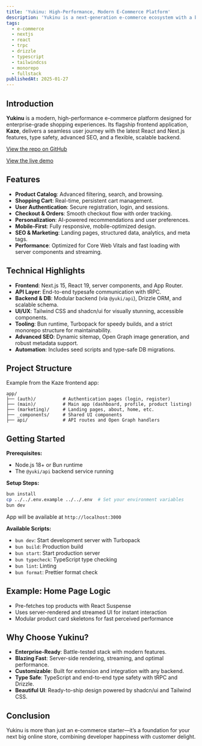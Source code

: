 ```yaml
---
title: 'Yukinu: High-Performance, Modern E-Commerce Platform'
description: 'Yukinu is a next-generation e-commerce ecosystem with a blazing-fast frontend (Kaze), built on Next.js, React 19, tRPC, Tailwind CSS, and a robust backend. Explore its architecture, features, and how to get started.'
tags:
  - e-commerce
  - nextjs
  - react
  - trpc
  - drizzle
  - typescript
  - tailwindcss
  - monorepo
  - fullstack
publishedAt: 2025-01-27
---
```


## Introduction

**Yukinu** is a modern, high-performance e-commerce platform designed for enterprise-grade shopping experiences. Its flagship frontend application, **Kaze**, delivers a seamless user journey with the latest React and Next.js features, type safety, advanced SEO, and a flexible, scalable backend.

[View the repo on GitHub](https://github.com/tiesen243/yukinu)

[View the live demo](https://yukinu.vercel.app)

## Features

- **Product Catalog**: Advanced filtering, search, and browsing.
- **Shopping Cart**: Real-time, persistent cart management.
- **User Authentication**: Secure registration, login, and sessions.
- **Checkout & Orders**: Smooth checkout flow with order tracking.
- **Personalization**: AI-powered recommendations and user preferences.
- **Mobile-First**: Fully responsive, mobile-optimized design.
- **SEO & Marketing**: Landing pages, structured data, analytics, and meta tags.
- **Performance**: Optimized for Core Web Vitals and fast loading with server components and streaming.

## Technical Highlights

- **Frontend**: Next.js 15, React 19, server components, and App Router.
- **API Layer**: End-to-end typesafe communication with tRPC.
- **Backend & DB**: Modular backend (via `@yuki/api`), Drizzle ORM, and scalable schema.
- **UI/UX**: Tailwind CSS and shadcn/ui for visually stunning, accessible components.
- **Tooling**: Bun runtime, Turbopack for speedy builds, and a strict monorepo structure for maintainability.
- **Advanced SEO**: Dynamic sitemap, Open Graph image generation, and robust metadata support.
- **Automation**: Includes seed scripts and type-safe DB migrations.

## Project Structure

Example from the Kaze frontend app:

```
app/
├── (auth)/          # Authentication pages (login, register)
├── (main)/          # Main app (dashboard, profile, product listing)
├── (marketing)/     # Landing pages, about, home, etc.
├── _components/     # Shared UI components
├── api/             # API routes and Open Graph handlers
```

## Getting Started

**Prerequisites:**

- Node.js 18+ or Bun runtime
- The `@yuki/api` backend service running

**Setup Steps:**

```sh
bun install
cp ../../.env.example ../../.env  # Set your environment variables
bun dev
```

App will be available at `http://localhost:3000`

**Available Scripts:**

- `bun dev`: Start development server with Turbopack
- `bun build`: Production build
- `bun start`: Start production server
- `bun typecheck`: TypeScript type checking
- `bun lint`: Linting
- `bun format`: Prettier format check

## Example: Home Page Logic

- Pre-fetches top products with React Suspense
- Uses server-rendered and streamed UI for instant interaction
- Modular product card skeletons for fast perceived performance

## Why Choose Yukinu?

- **Enterprise-Ready**: Battle-tested stack with modern features.
- **Blazing Fast**: Server-side rendering, streaming, and optimal performance.
- **Customizable**: Built for extension and integration with any backend.
- **Type Safe**: TypeScript and end-to-end type safety with tRPC and Drizzle.
- **Beautiful UI**: Ready-to-ship design powered by shadcn/ui and Tailwind CSS.

## Conclusion

Yukinu is more than just an e-commerce starter—it’s a foundation for your next big online store, combining developer happiness with customer delight.
